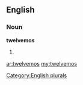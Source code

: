==English==

===Noun===
'''twelvemos'''

# {{plural of|[[twelvemo]]}}

[[Category:English plurals]]

[[ar:twelvemos]]
[[my:twelvemos]]